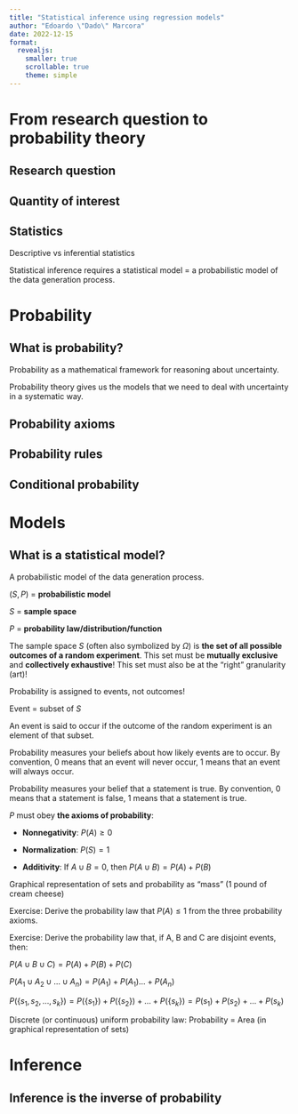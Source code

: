 ```yaml
---
title: "Statistical inference using regression models"
author: "Edoardo \"Dado\" Marcora"
date: 2022-12-15
format:
  revealjs:
    smaller: true
    scrollable: true
    theme: simple
---
```


# From research question to probability theory

## Research question

## Quantity of interest

## Statistics

Descriptive vs inferential statistics

Statistical inference requires a statistical model = a probabilistic model of the data generation process.

# Probability

## What is probability?

Probability as a mathematical framework for reasoning about uncertainty.

Probability theory gives us the models that we need to deal with uncertainty in a systematic way.

## Probability axioms

## Probability rules

## Conditional probability

# Models

## What is a statistical model?

A probabilistic model of the data generation process.

$(S, P)$ = **probabilistic model**

$S$ = **sample space**

$P$ = **probability law/distribution/function**

The sample space $S$ (often also symbolized by $\Omega$) is **the set of all possible outcomes of a random experiment**. This set must be **mutually exclusive** and **collectively exhaustive**! This set must also be at the "right" granularity (art)!

Probability is assigned to events, not outcomes!

Event = subset of $S$

An event is said to occur if the outcome of the random experiment is an element of that subset.

Probability measures your beliefs about how likely events are to occur. By convention, 0 means that an event will never occur, 1 means that an event will always occur.

Probability measures your belief that a statement is true. By convention, 0 means that a statement is false, 1 means that a statement is true.

$P$ must obey **the axioms of probability**:

-   **Nonnegativity**: $P(A) \ge 0$

-   **Normalization**: $P(S) = 1$

-   **Additivity**: If $A \cup B = 0$, then $P(A \cup B) = P(A) + P(B)$

Graphical representation of sets and probability as "mass" (1 pound of cream cheese)

Exercise: Derive the probability law that $P(A) \le 1$ from the three probability axioms.

Exercise: Derive the probability law that, if A, B and C are disjoint events, then:

$P(A \cup B \cup C) = P(A) + P(B) + P(C)$

$P(A_1 \cup A_2 \cup \ldots \cup A_n) = P(A_1) + P(A_1) \ldots + P(A_n)$

$P(\{ s_1, s_2, \ldots, s_k \}) = P(\{ s_1 \}) + P(\{ s_2 \}) + \ldots + P(\{ s_k \}) = P(s_1) + P(s_2) + \ldots + P(s_k)$

Discrete (or continuous) uniform probability law: Probability = Area (in graphical representation of sets)

# Inference

## Inference is the inverse of probability

